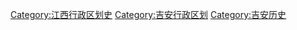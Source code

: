 [[Category:江西行政区划史|Category:江西行政区划史]]
[[Category:吉安行政区划|Category:吉安行政区划]]
[[Category:吉安历史|Category:吉安历史]]